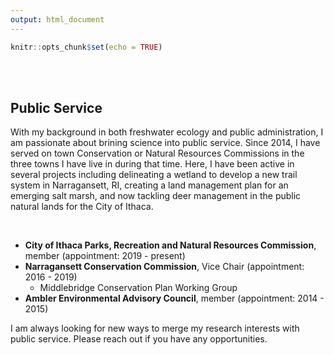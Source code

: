 ```yaml
---
output: html_document
---
```


```r
knitr::opts_chunk$set(echo = TRUE)
```

<br>
<br>

## Public Service

With my background in both freshwater ecology and public administration, I am passionate about brining science into public service. Since 2014, I have served on town Conservation or Natural Resources Commissions in the three towns I have live in during that time. Here, I have been active in several projects including delineating a wetland to develop a new trail system in Narragansett, RI, creating a land management plan for an emerging salt marsh, and now tackling deer management in the public natural lands for the City of Ithaca. 

<br>

* **City of Ithaca Parks, Recreation and Natural Resources Commission**, member (appointment: 2019 - present)
* **Narragansett Conservation Commission**, Vice Chair (appointment: 2016 - 2019)
  * Middlebridge Conservation Plan Working Group
* **Ambler Environmental Advisory Council**, member (appointment: 2014 - 2015)

I am always looking for new ways to merge my research interests with public service. Please reach out if you have any opportunities.

<br>
